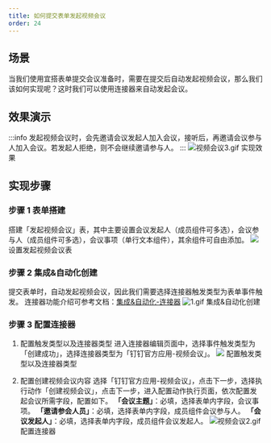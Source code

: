 ```yaml
---
title: 如何提交表单发起视频会议
order: 24
---
```


## 场景

当我们使用宜搭表单提交会议准备时，需要在提交后自动发起视频会议，那么我们该如何实现呢？这时我们可以使用连接器来自动发起会议。

## 效果演示

:::info
发起视频会议时，会先邀请会议发起人加入会议，接听后，再邀请会议参与人加入会议。若发起人拒绝，则不会继续邀请参与人。
:::
![视频会议3.gif](https://img.alicdn.com/imgextra/i2/O1CN015dzGVj1wMha6DDfkr_!!6000000006294-1-tps-1378-790.gif)
实现效果

## 实现步骤

### 步骤 1 表单搭建

搭建「发起视频会议」表，其中主要设置会议发起人（成员组件可多选），会议参与人（成员组件可多选），会议事项（单行文本组件），其余组件可自由添加。
![](https://img.alicdn.com/imgextra/i4/O1CN01WCCApi1vrYeE3cXXb_!!6000000006226-2-tps-2236-934.png_.webp)
设置发起视频会议表

### 步骤 2 集成&自动化创建

提交表单时，自动发起视频会议，因此我们需要选择连接器触发类型为表单事件触发。
连接器功能介绍可参考文档：[集成&自动化-连接器](/docs/guide/concept/connector)
![1.gif](https://img.alicdn.com/imgextra/i4/O1CN01KCTZp91C9uBkHdl4V_!!6000000000039-1-tps-1894-863.gif)
集成&自动化创建

### 步骤 3 配置连接器

1. 配置触发类型以及连接器类型
   进入连接器编辑页面中，选择事件触发类型为「创建成功」，选择连接器类型为「钉钉官方应用-视频会议」。
   ![](https://img.alicdn.com/imgextra/i4/O1CN01N64OKh1ohkrHdgloI_!!6000000005257-2-tps-2184-1208.png_.webp)
   配置触发类型以及连接器类型

2. 配置创建视频会议内容
   选择「钉钉官方应用-视频会议」，点击下一步，选择执行动作「创建视频会议」，点击下一步，进入配置动作执行页面，依次配置发起会议所需字段，配置如下。
   **「会议主题」**：必填，选择表单内字段，会议事项。
   **「邀请参会人员」**：必填，选择表单内字段，成员组件会议参与人。
   **「会议发起人」**：必填，选择表单内字段，成员组件会议发起人。
   ![视频会议2.gif](https://img.alicdn.com/imgextra/i2/O1CN01qi2n0z1kMRyXgXusb_!!6000000004669-1-tps-1378-736.gif)
   配置连接器
